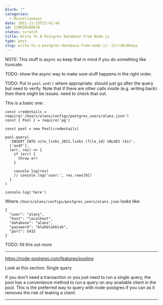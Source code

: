 ```yaml
---
blurb: ""
categories:
  - Miscellaneous
date: 2021-11-25T23:41:49
id: 21RR30Z8HEYA
status: scratch
title: Write To A Postgres Database From Node.js
type: post
slug: write-to-a-postgres-database-from-node-js--21rr30z8heya
---
```


NOTE: This stuff is async so keep that in mind if you do something like truncate. 

TODO: show the async way to make sure stuff happens in the right order. 

TODO: Put in `pool.end()` where appropriate. should just go after the query but need to verify. Note that if there are other calls inside (e.g. writing back) then there might be issues. need to check that out.


This is a basic one:

```
const credentails = require('/Users/alans/configs/postgres_users/alans.json')
const { Pool } = require('pg')

const pool = new Pool(credentails)

pool.query(
  'INSERT INTO site_links_2021.links (file_id) VALUES ($1)',
  ['asdf'],
  (err, res) => {
    if (err) {
      throw err
    }

    console.log(res)
    // console.log('user:', res.rows[0])
  }
)

console.log('here')
```

Where `/Users/alans/configs/postgres_users/alans.json` looks like:

```
{
  "user": "alans",
  "host": "localhost",
  "database": "alans",
  "password": "blahblahblah",
  "port": 5432
}
```

TODO: fill this out more

---

https://node-postgres.com/features/pooling

Look at this section: Single query

If you don't need a transaction or you just need to run a single query, the pool has a convenience method to run a query on any available client in the pool. This is the preferred way to query with node-postgres if you can as it removes the risk of leaking a client.

---

